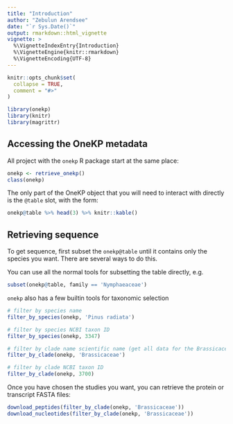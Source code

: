 ```yaml
---
title: "Introduction"
author: "Zebulun Arendsee"
date: "`r Sys.Date()`"
output: rmarkdown::html_vignette
vignette: >
  %\VignetteIndexEntry{Introduction}
  %\VignetteEngine{knitr::rmarkdown}
  %\VignetteEncoding{UTF-8}
---
```


```r
knitr::opts_chunk$set(
  collapse = TRUE,
  comment = "#>"
)
```

```r
library(onekp)
library(knitr)
library(magrittr)
```

## Accessing the OneKP metadata

All project with the `onekp` R package start at the same place:

```r
onekp <- retrieve_onekp()
class(onekp)
```

The only part of the OneKP object that you will need to interact with directly
is the `@table` slot, with the form:

```r
onekp@table %>% head(3) %>% knitr::kable()
```

## Retrieving sequence

To get sequence, first subset the `onekp@table` until it contains only the
species you want. There are several ways to do this.

You can use all the normal tools for subsetting the table directly, e.g.

```r
subset(onekp@table, family == 'Nymphaeaceae')
```

`onekp` also has a few builtin tools for taxonomic selection


```r
# filter by species name
filter_by_species(onekp, 'Pinus radiata')

# filter by species NCBI taxon ID
filter_by_species(onekp, 3347)

# filter by clade name scientific name (get all data for the Brassicaceae family)
filter_by_clade(onekp, 'Brassicaceae')

# filter by clade NCBI taxon ID
filter_by_clade(onekp, 3700)
```

Once you have chosen the studies you want, you can retrieve the protein or
transcript FASTA files:

```r
download_peptides(filter_by_clade(onekp, 'Brassicaceae'))
download_nucleotides(filter_by_clade(onekp, 'Brassicaceae'))
```
